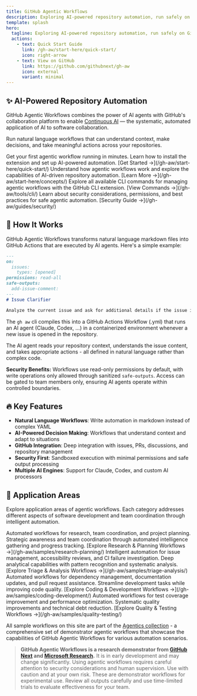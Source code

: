 ```yaml
---
title: GitHub Agentic Workflows
description: Exploring AI-powered repository automation, run safely on GitHub Actions. From GitHub Next
template: splash
hero:
  tagline: Exploring AI-powered repository automation, run safely on GitHub Actions. From GitHub Next
  actions:
    - text: Quick Start Guide
      link: /gh-aw/start-here/quick-start/
      icon: right-arrow
    - text: View on GitHub
      link: https://github.com/githubnext/gh-aw
      icon: external
      variant: minimal
---
```



## ✨ AI-Powered Repository Automation

GitHub Agentic Workflows combines the power of AI agents with GitHub's collaboration platform to enable [Continuous AI](https://githubnext.com/projects/continuous-ai) — the systematic, automated application of AI to software collaboration.

Run natural language workflows that can understand context, make decisions, and take meaningful actions across your repositories.

<CardGrid stagger>
	<Card title="Quick Start" icon="rocket">
		Get your first agentic workflow running in minutes. Learn how to install the extension and set up AI-powered automation.
		[Get Started →](/gh-aw/start-here/quick-start/)
	</Card>
	<Card title="Learn Concepts" icon="open-book">
		Understand how agentic workflows work and explore the capabilities of AI-driven repository automation.
		[Learn More →](/gh-aw/start-here/concepts/)
	</Card>
	<Card title="Browse Commands" icon="setting">
		Explore all available CLI commands for managing agentic workflows with the GitHub CLI extension.
		[View Commands →](/gh-aw/tools/cli/)
	</Card>
	<Card title="Security Guide" icon="approve-check-circle">
		Learn about security considerations, permissions, and best practices for safe agentic automation.
		[Security Guide →](/gh-aw/guides/security/)
	</Card>
</CardGrid>

## 🔧 How It Works

GitHub Agentic Workflows transforms natural language markdown files into GitHub Actions that are executed by AI agents. Here's a simple example:

```markdown
---
on:
  issues:
    types: [opened]
permissions: read-all 
safe-outputs:
  add-issue-comment:
---
# Issue Clarifier

Analyze the current issue and ask for additional details if the issue is unclear.
```

The `gh aw` cli compiles this into a GitHub Actions Workflow (.yml) that runs an AI agent (Claude, Codex, ...) in a containerized environment whenever a new issue is opened in the repository.

The AI agent reads your repository context, understands the issue content, and takes appropriate actions - all defined in natural language rather than complex code.

**Security Benefits:** Workflows use read-only permissions by default, with write operations only allowed through sanitized `safe-outputs`. Access can be gated to team members only, ensuring AI agents operate within controlled boundaries.

## 🔥 Key Features

- **Natural Language Workflows**: Write automation in markdown instead of complex YAML
- **AI-Powered Decision Making**: Workflows that understand context and adapt to situations
- **GitHub Integration**: Deep integration with issues, PRs, discussions, and repository management
- **Security First**: Sandboxed execution with minimal permissions and safe output processing
- **Multiple AI Engines**: Support for Claude, Codex, and custom AI processors

## 🎯 Application Areas

Explore application areas of agentic workflows. Each category addresses different aspects of software development and team coordination through intelligent automation.

<CardGrid>
	<Card title="Research, Status & Planning" icon="information">
		Automated workflows for research, team coordination, and project planning. Strategic awareness and team coordination through automated intelligence gathering and progress tracking.
		[Explore Research & Planning Workflows →](/gh-aw/samples/research-planning/)
	</Card>
	<Card title="Triage & Analysis" icon="magnifier">
		Intelligent automation for issue management, accessibility reviews, and CI failure investigation. Deep analytical capabilities with pattern recognition and systematic analysis.
		[Explore Triage & Analysis Workflows →](/gh-aw/samples/triage-analysis/)
	</Card>
	<Card title="Coding & Development" icon="setting">
		Automated workflows for dependency management, documentation updates, and pull request assistance. Streamline development tasks while improving code quality.
		[Explore Coding & Development Workflows →](/gh-aw/samples/coding-development/)
	</Card>
	<Card title="Quality & Testing" icon="star">
		Automated workflows for test coverage improvement and performance optimization. Systematic quality improvements and technical debt reduction.
		[Explore Quality & Testing Workflows →](/gh-aw/samples/quality-testing/)
	</Card>
</CardGrid>

All sample workflows on this site are part of the [Agentics collection](https://github.com/githubnext/agentics) - a comprehensive set of demonstrator agentic workflows that showcase the capabilities of GitHub Agentic Workflows for various automation scenarios.

> **GitHub Agentic Workflows is a research demonstrator from [GitHub Next](https://githubnext.com/) and [Microsoft Research](https://www.microsoft.com/en-us/research/group/research-software-engineering-rise/).** It is in early development and may change significantly. Using agentic workflows requires careful attention to security considerations and human supervision. Use with caution and at your own risk.
> These are demonstrator workflows for experimental use. Review all outputs carefully and use time-limited trials to evaluate effectiveness for your team.
